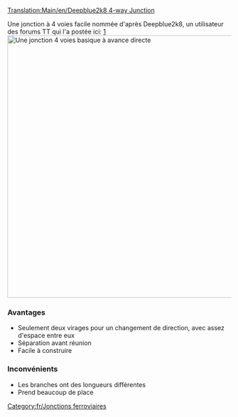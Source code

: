 [[Translation:Main/en/Deepblue2k8 4-way Junction]]
{{en/-}}{{fr/Menu de Croisements}}

Une jonction à 4 voies facile nommée d'après Deepblue2k8, un utilisateur des forums TT qui l'a postée ici: [http://www.tt-forums.net/viewtopic.php?p=726035#p726035]
[[File:en/Deepblue2k8 4-way junction.png|none|thumb|590px|Une jonction 4 voies basique à avance directe]]

===Avantages===
* Seulement deux virages pour un changement de direction, avec assez d'espace entre eux
* Séparation avant réunion
* Facile à construire

===Inconvénients===
* Les branches ont des longueurs différentes
* Prend beaucoup de place

[[Category:fr/Jonctions ferroviaires]]